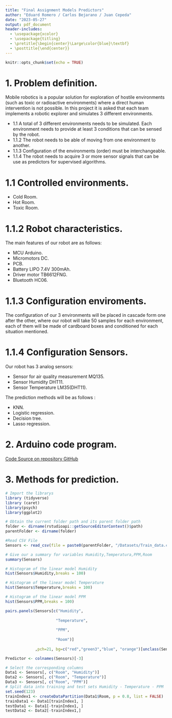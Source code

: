 ```yaml
---
title: "Final Assignment Models Predictors"
author: "Eduard Romero / Carlos Bejarano / Juan Cepeda"
date: "2023-05-27"
output: pdf_document
header-includes:
  - \usepackage{xcolor}
  - \usepackage{titling}
  - \pretitle{\begin{center}\Large\color{blue}\textbf}
  - \posttitle{\end{center}}
---
```


```r
knitr::opts_chunk$set(echo = TRUE)
```

# 1. Problem definition.

Mobile robotics is a popular solution for exploration of hostile environments (such as toxic or radioactive
environments) where a direct human intervention is not possible. In this project it is asked that each team
implements a robotic explorer and simulates 3 different environments.

-   1.1 A total of 3 different environments needs to be simulated. Each environment needs to provide at least 3
conditions that can be sensed by the robot.
-   1.1.2 The robot needs to be able of moving from one environment to another.
-   1.1.3 Configuration of the environments (order) must be interchangeable.
-   1.1.4 The robot needs to acquire 3 or more sensor signals that can be use as predictors for supervised algorithms.

# 1.1 Controlled environments.
  
  - Cold Room.
  - Hot Room.
  - Toxic Room.

# 1.1.2 Robot characteristics.
  
  The main features of our robot are as follows:
  
  - MCU Arduino.
  - Micromotors DC.
  - PCB.
  - Battery LIPO 7.4V 300mAh.
  - Driver motor TB6612FNG.
  - Bluetooth HC06.
  
# 1.1.3 Configuration enviroments.

The configuration of our 3 environments will be placed in cascade form one after the other, where our robot will take 50 samples for each environment, each of them will be made of cardboard boxes and conditioned for each situation mentioned.

# 1.1.4 Configuration Sensors.
  
  Our robot has 3 analog sensors:
  
  - Sensor for air quality measurement MQ135.
  - Sensor Humidity DHT11.
  - Sensor Temperature LM35(DHT11).
  
  The prediction methods will be as follows :
  
  - KNN.
  - Logistic regression.
  - Decision tree.
  - Lasso regression.
  
# 2. Arduino code program.


[Code Source on repository GitHub](https://github.com/Eduard925/PredictorModels/blob/main/Code%20Arduino.cpp)



# 3. Methods for prediction.


```r

# Import the librarys
library (tidyverse)
library (caret)
library(psych)
library(ggplot2)

# Obtain the current folder path and its parent folder path
folder <- dirname(rstudioapi::getSourceEditorContext()$path)
parentFolder <- dirname(folder)

#Read CSV File
Sensors <- read_csv(file = paste0(parentFolder, "/Datasets/Train_data.csv")) %>% as.data.frame()

# Give our a summary for variables Humidity,Temperatura,PPM,Room
summary(Sensors)

# Histogram of the linear model Humidity
hist(Sensors$Humidity,breaks = 100)

# Histogram of the linear model Temperature
hist(Sensors$Temperature,breaks = 100)

# Histogram of the linear model PPM
hist(Sensors$PPM,breaks = 100)

pairs.panels(Sensors[c("Humidity",
                      
                      "Temperature",
                      
                      "PPM",
                      
                      "Room")]
             
             ,pch=21, bg=c("red","green3","blue", "orange")[unclass(Sensors$Room)])

Predictor <- colnames(Sensors)[-3]

# Select the corresponding columns
Data1 <- Sensors[, c("Room", "Humidity")]
Data2 <- Sensors[, c("Room", "Temperature")]
Data3 <- Sensors[, c("Room", "PPM")]
# Split data into training and test sets Humidity - Temperature - PPM
set.seed(123)
trainIndex1 <- createDataPartition(Data1$Room, p = 0.8, list = FALSE)
trainData1 <- Data1[trainIndex1, ]
testData1 <- Data1[-trainIndex1, ]
testData2 <- Data2[-trainIndex1,]
```
